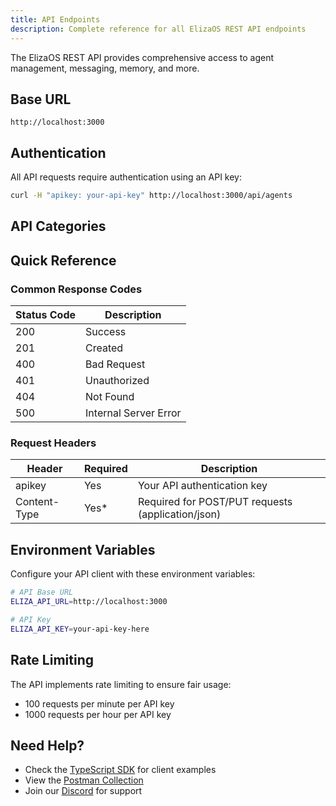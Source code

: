 ```yaml
---
title: API Endpoints
description: Complete reference for all ElizaOS REST API endpoints
---
```



The ElizaOS REST API provides comprehensive access to agent management, messaging, memory, and more.

## Base URL

```
http://localhost:3000
```

## Authentication

All API requests require authentication using an API key:

```bash
curl -H "apikey: your-api-key" http://localhost:3000/api/agents
```

## API Categories

<Cards>
  <Card
    title="Server Health & Status"
    description="Health checks, server status, and logs"
    href="/docs/api-reference/endpoints/server"
  />
  <Card
    title="Agents Management"
    description="Create, manage, and control agents"
    href="/docs/api-reference/endpoints/agents"
  />
  <Card
    title="Messaging System"
    description="Message submission and server management"
    href="/docs/api-reference/endpoints/messaging"
  />
  <Card
    title="Memory Management"
    description="Agent memory operations and search"
    href="/docs/api-reference/endpoints/memory"
  />
  <Card
    title="Audio Processing"
    description="Audio transcription and processing"
    href="/docs/api-reference/endpoints/audio"
  />
  <Card
    title="Media Upload"
    description="File upload and media management"
    href="/docs/api-reference/endpoints/media"
  />
</Cards>

## Quick Reference

### Common Response Codes

| Status Code | Description |
|------------|-------------|
| 200 | Success |
| 201 | Created |
| 400 | Bad Request |
| 401 | Unauthorized |
| 404 | Not Found |
| 500 | Internal Server Error |

### Request Headers

| Header | Required | Description |
|--------|----------|-------------|
| apikey | Yes | Your API authentication key |
| Content-Type | Yes* | Required for POST/PUT requests (application/json) |

## Environment Variables

Configure your API client with these environment variables:

```bash
# API Base URL
ELIZA_API_URL=http://localhost:3000

# API Key
ELIZA_API_KEY=your-api-key-here
```

## Rate Limiting

The API implements rate limiting to ensure fair usage:
- 100 requests per minute per API key
- 1000 requests per hour per API key

## Need Help?

- Check the [TypeScript SDK](/docs/api-reference/sdk) for client examples
- View the [Postman Collection](https://github.com/elizaos/eliza/blob/main/eliza.postman.json)
- Join our [Discord](https://discord.gg/elizaos) for support
